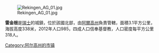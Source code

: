 [[Image:Rekingen_AG_01.jpg|right]]

'''雷金根'''是[[瑞士|瑞士]]的城鎮，位於該國北部，由[[阿爾高州|阿爾高州]]負責管轄，面積3.1平方公里，海拔高度338米，2012年人口985，四成人口信奉基督教，人口密度每平方公里318人。

{{Switzerland-geo-stub}}
[[Category:阿尔高州的市镇|Category:阿尔高州的市镇]]